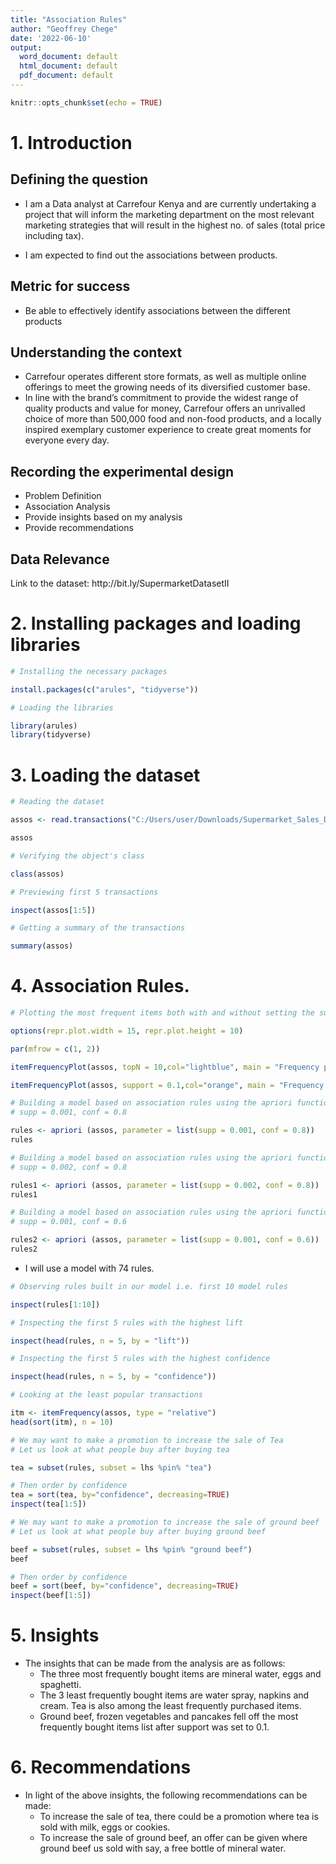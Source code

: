 ---
title: "Association Rules"
author: "Geoffrey Chege"
date: '2022-06-10'
output:
  word_document: default
  html_document: default
  pdf_document: default
---

```{r setup, include=FALSE}
knitr::opts_chunk$set(echo = TRUE)
```

# 1. Introduction

## Defining the question

- I am a Data analyst at Carrefour Kenya and are currently undertaking a project that will inform the marketing department on the most relevant marketing strategies that will result in the highest no. of sales (total price including tax).

- I am expected to find out the associations between products.

## Metric for success

- Be able to effectively identify associations between the different products

## Understanding the context

- Carrefour operates different store formats, as well as multiple online offerings to meet the growing needs of its diversified customer base.
- In line with the brand’s commitment to provide the widest range of quality products and value for money, Carrefour offers an unrivalled choice of more than 500,000 food and non-food products, and a locally inspired exemplary customer experience to create great moments for everyone every day.

## Recording the experimental design

- Problem Definition
- Association Analysis
- Provide insights based on my analysis
- Provide recommendations

## Data Relevance

Link to the dataset: http://bit.ly/SupermarketDatasetII

# 2. Installing packages and loading libraries

```{r eval=FALSE, include=TRUE}
# Installing the necessary packages

install.packages(c("arules", "tidyverse"))
```


```{r}
# Loading the libraries

library(arules)
library(tidyverse)
```


# 3. Loading the dataset

```{r}
# Reading the dataset

assos <- read.transactions("C:/Users/user/Downloads/Supermarket_Sales_Dataset II Par 3.csv", sep = ",", rm.duplicates = TRUE)

assos
```


```{r}
# Verifying the object's class

class(assos)
```


```{r}

# Previewing first 5 transactions

inspect(assos[1:5])
```


```{r}
# Getting a summary of the transactions

summary(assos)
```

# 4. Association Rules.

```{r}
# Plotting the most frequent items both with and without setting the support lower limit

options(repr.plot.width = 15, repr.plot.height = 10)

par(mfrow = c(1, 2))

itemFrequencyPlot(assos, topN = 10,col="lightblue", main = "Frequency plot (default)", cex = 1.5, cex.main= 1.75, cex.lab=1.5, cex.axis=1.2)

itemFrequencyPlot(assos, support = 0.1,col="orange", main = "Frequency plot(supp=0.1)", cex = 1.5, cex.main= 1.75, cex.lab=1.5, cex.axis=1.2)
```


```{r}
# Building a model based on association rules using the apriori function
# supp = 0.001, conf = 0.8

rules <- apriori (assos, parameter = list(supp = 0.001, conf = 0.8))
rules
```


```{r}
# Building a model based on association rules using the apriori function
# supp = 0.002, conf = 0.8

rules1 <- apriori (assos, parameter = list(supp = 0.002, conf = 0.8))
rules1
```


```{r}
# Building a model based on association rules using the apriori function
# supp = 0.001, conf = 0.6

rules2 <- apriori (assos, parameter = list(supp = 0.001, conf = 0.6))
rules2
```

- I will use a model with 74 rules.

```{r}
# Observing rules built in our model i.e. first 10 model rules

inspect(rules[1:10])
```


```{r}
# Inspecting the first 5 rules with the highest lift

inspect(head(rules, n = 5, by = "lift"))
```


```{r}
# Inspecting the first 5 rules with the highest confidence

inspect(head(rules, n = 5, by = "confidence"))
```


```{r}
# Looking at the least popular transactions

itm <- itemFrequency(assos, type = "relative")
head(sort(itm), n = 10)
```


```{r}
# We may want to make a promotion to increase the sale of Tea
# Let us look at what people buy after buying tea

tea = subset(rules, subset = lhs %pin% "tea")

# Then order by confidence
tea = sort(tea, by="confidence", decreasing=TRUE)
inspect(tea[1:5])
```


```{r}
# We may want to make a promotion to increase the sale of ground beef
# Let us look at what people buy after buying ground beef

beef = subset(rules, subset = lhs %pin% "ground beef")
beef

# Then order by confidence
beef = sort(beef, by="confidence", decreasing=TRUE)
inspect(beef[1:5])
```


# 5. Insights

- The insights that can be made from the analysis are as follows:
  - The three most frequently bought items are mineral water, eggs and spaghetti.
  - The 3 least frequently bought items are water spray, napkins and cream. Tea is also among the least frequently purchased items.
  - Ground beef, frozen vegetables and pancakes fell off the most frequently bought items list after support was set to 0.1.


# 6. Recommendations

- In light of the above insights, the following recommendations can be made:
  - To increase the sale of tea, there could be a promotion where tea is sold with milk, eggs or cookies.
  - To increase the sale of ground beef, an offer can be given where ground beef us sold with say, a free bottle of mineral water.